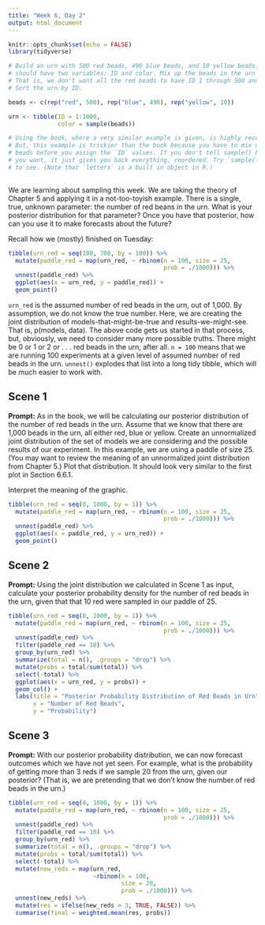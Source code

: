```yaml
---
title: "Week 6, Day 2"
output: html_document
---
```


```r
knitr::opts_chunk$set(echo = FALSE)
library(tidyverse)

# Build an urn with 500 red beads, 490 blue beads, and 10 yellow beads. The urn
# should have two variables: ID and color. Mix up the beads in the urn randomly.
# That is, we don't want all the red beads to have ID 1 through 500 and so on.
# Sort the urn by ID.

beads <- c(rep("red", 500), rep("blue", 490), rep("yellow", 10))

urn <- tibble(ID = 1:1000,
              color = sample(beads))

# Using the book, where a very similar example is given, is highly recommended.
# But, this example is trickier than the book because you have to mix up the
# beads before you assign the `ID` values. If you don't tell sample() how many
# you want, it just gives you back everything, reordered. Try `sample(letters)`
# to see. (Note that `letters` is a built in object in R.)
              
```

We are learning about sampling this week. We are taking the theory of Chapter 5 and applying it in a not-too-toyish example. There is a single, true, unknown parameter: the number of red beans in the urn. What is your posterior distribution for that parameter? Once you have that posterior, how can you use it to make forecasts about the future? 

Recall how we (mostly) finished on Tuesday:

```r
tibble(urn_red = seq(100, 700, by = 100)) %>% 
  mutate(paddle_red = map(urn_red, ~ rbinom(n = 100, size = 25,
                                            prob = ./1000))) %>% 
  unnest(paddle_red) %>% 
  ggplot(aes(x = urn_red, y = paddle_red)) +
  geom_point()
```

`urn_red` is the assumed number of red beads in the urn, out of 1,000. By assumption, we do not know the true number. Here, we are creating the joint distribution of models-that-might-be-true and results-we-might-see. That is, p(models, data). The above code gets us started in that process, but, obviously, we need to consider many more possible truths. There might be 0 or 1 or 2 or . . . red beads in the urn, after all. `n = 100` means that we are running 100 experiments at a given level of assumed number of red beads in the urn. `unnest()` explodes that list into a long tidy tibble, which will be much easier to work with.



## Scene 1

**Prompt:** As in the book, we will be calculating our posterior distribution of the number of red beads in the urn. Assume that we know that there are 1,000 beads in the urn, all either red, blue or yellow. Create an unnormalized joint distribution of the set of models we are considering and the possible results of our experiment. In this example, we are using a paddle of size 25. (You may want to review the meaning of an unnormalized joint distribution from Chapter 5.) Plot that distribution. It should look very similar to the first plot in Section 6.6.1.

Interpret the meaning of the graphic.

```r
tibble(urn_red = seq(0, 1000, by = 1)) %>% 
  mutate(paddle_red = map(urn_red, ~ rbinom(n = 100, size = 25,
                                            prob = ./1000))) %>% 
  unnest(paddle_red) %>% 
  ggplot(aes(x = paddle_red, y = urn_red)) +
  geom_point()

```



## Scene 2

**Prompt:** Using the joint distribution we calculated in Scene 1 as input, calculate your posterior probability density for the number of red beads in the urn, given that that 10 red were sampled in our paddle of 25.

```r

tibble(urn_red = seq(0, 1000, by = 1)) %>% 
  mutate(paddle_red = map(urn_red, ~ rbinom(n = 100, size = 25,
                                            prob = ./1000))) %>% 
  unnest(paddle_red) %>%
  filter(paddle_red == 10) %>% 
  group_by(urn_red) %>% 
  summarize(total = n(), .groups = "drop") %>% 
  mutate(probs = total/sum(total)) %>% 
  select(-total) %>% 
  ggplot(aes(x = urn_red, y = probs)) +
  geom_col() +
  labs(title = "Posterior Probability Distribution of Red Beads in Urn",
       x = "Number of Red Beads",
       y = "Probability")


```


## Scene 3

**Prompt:** With our posterior probability distribution, we can now forecast outcomes which we have not yet seen. For example, what is the probability of getting more than 3 reds if we sample 20 from the urn, given our posterior? (That is, we are pretending that we don't know the number of red beads in the urn.)

```r

tibble(urn_red = seq(0, 1000, by = 1)) %>%
  mutate(paddle_red = map(urn_red, ~ rbinom(n = 100, size = 25,
                                            prob = ./1000))) %>%
  unnest(paddle_red) %>%
  filter(paddle_red == 10) %>%
  group_by(urn_red) %>%
  summarize(total = n(), .groups = "drop") %>%
  mutate(probs = total/sum(total)) %>%
  select(-total) %>%
  mutate(new_reds = map(urn_red,
                        ~rbinom(n = 100,
                                size = 20,
                                prob = ./1000))) %>%
  unnest(new_reds) %>%
  mutate(res = ifelse(new_reds > 3, TRUE, FALSE)) %>%
  summarise(final = weighted.mean(res, probs))


```


